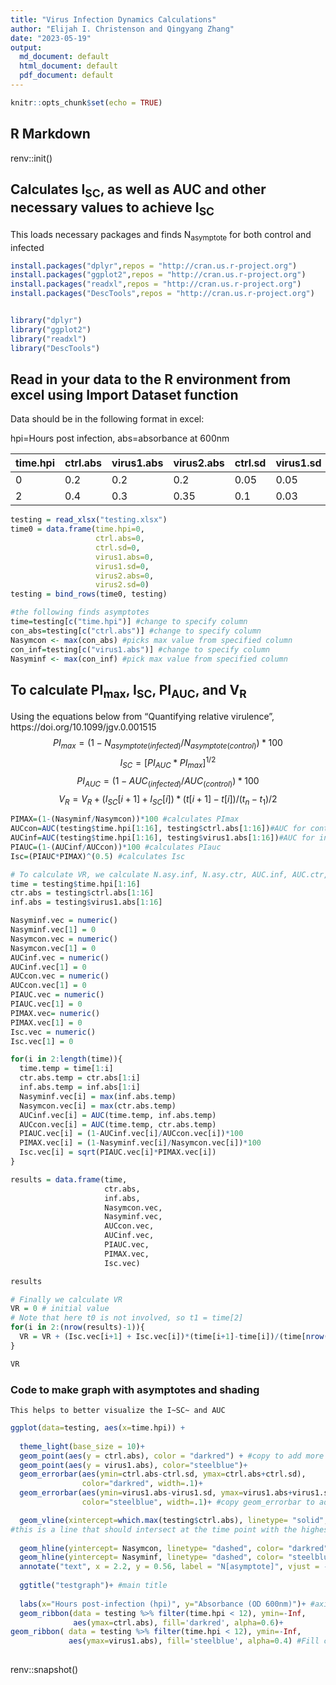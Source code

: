 ---
title: "Virus Infection Dynamics Calculations"
author: "Elijah I. Christenson and Qingyang Zhang"
date: "2023-05-19"
output:
  md_document: default
  html_document: default
  pdf_document: default    
---

```{r setup, include=FALSE}
knitr::opts_chunk$set(echo = TRUE)
```

## R Markdown

 renv::init()
 

## Calculates I~SC~, as well as AUC and other necessary values to achieve I~SC~
   This loads necessary packages and finds N~asymptote~ for both control and infected

```{r}
install.packages("dplyr",repos = "http://cran.us.r-project.org")
install.packages("ggplot2",repos = "http://cran.us.r-project.org")
install.packages("readxl",repos = "http://cran.us.r-project.org")
install.packages("DescTools",repos = "http://cran.us.r-project.org")


library("dplyr")
library("ggplot2")
library("readxl") 
library("DescTools")

```

## Read in your data to the R environment from excel using Import Dataset function
Data should be in the following format in excel:

hpi=Hours post infection, abs=absorbance at 600nm

| time.hpi | ctrl.abs | virus1.abs | virus2.abs | ctrl.sd | virus1.sd | virus2.sd |
|----------|----------|------------|------------|---------|-----------|-----------|
| 0        | 0.2      | 0.2        | 0.2        | 0.05    | 0.05      | 0.05      |
| 2        | 0.4      | 0.3        | 0.35       | 0.1     | 0.03      | 0.02      |

```{r}
testing = read_xlsx("testing.xlsx")
time0 = data.frame(time.hpi=0,   
                   ctrl.abs=0,   
                   ctrl.sd=0,
                   virus1.abs=0,
                   virus1.sd=0,
                   virus2.abs=0,
                   virus2.sd=0)
testing = bind_rows(time0, testing)
```

```{r}
#the following finds asymptotes
time=testing[c("time.hpi")] #change to specify column
con_abs=testing[c("ctrl.abs")] #change to specify column
Nasymcon <- max(con_abs) #picks max value from specified column
con_inf=testing[c("virus1.abs")] #change to specify column
Nasyminf <- max(con_inf) #pick max value from specified column
```

## To calculate PI~max~, I~SC~, PI~AUC~, and V~R~
Using the equations below from "Quantifying relative virulence", https://doi.org/10.1099/jgv.0.001515
$$PI_{max} = (1- N_{asymptote(infected)}/N_{asymptote(control)}) * 100$$
$$I_{SC} = [PI_{AUC} * PI_{max}]^{1/2}$$
$$PI_{AUC} = (1- AUC_{(infected)}/AUC_{(control)}) * 100$$
$$V_{R} = V_{R} + (I_{SC}[i+1] + I_{SC}[i])*(t[i+1]-t[i])/(t_{n}-t_{1})/2$$
```{r}
PIMAX=(1-(Nasyminf/Nasymcon))*100 #calculates PImax
AUCcon=AUC(testing$time.hpi[1:16], testing$ctrl.abs[1:16])#AUC for control, change ratio as needed, ratio should be [1:total number of time points to include]
AUCinf=AUC(testing$time.hpi[1:16], testing$virus1.abs[1:16])#AUC for infected, change ratio as needed 
PIAUC=(1-(AUCinf/AUCcon))*100 #calculates PIauc
Isc=(PIAUC*PIMAX)^(0.5) #calculates Isc

# To calculate VR, we calculate N.asy.inf, N.asy.ctr, AUC.inf, AUC.ctr, PI.AUC, PI.max and I.sc for each upperbound
time = testing$time.hpi[1:16]
ctr.abs = testing$ctrl.abs[1:16]
inf.abs = testing$virus1.abs[1:16]

Nasyminf.vec = numeric()
Nasyminf.vec[1] = 0
Nasymcon.vec = numeric()
Nasymcon.vec[1] = 0
AUCinf.vec = numeric()
AUCinf.vec[1] = 0
AUCcon.vec = numeric()
AUCcon.vec[1] = 0
PIAUC.vec = numeric()
PIAUC.vec[1] = 0
PIMAX.vec= numeric()
PIMAX.vec[1] = 0 
Isc.vec = numeric()
Isc.vec[1] = 0

for(i in 2:length(time)){
  time.temp = time[1:i]
  ctr.abs.temp = ctr.abs[1:i]
  inf.abs.temp = inf.abs[1:i]
  Nasyminf.vec[i] = max(inf.abs.temp)
  Nasymcon.vec[i] = max(ctr.abs.temp)
  AUCinf.vec[i] = AUC(time.temp, inf.abs.temp)
  AUCcon.vec[i] = AUC(time.temp, ctr.abs.temp)
  PIAUC.vec[i] = (1-AUCinf.vec[i]/AUCcon.vec[i])*100
  PIMAX.vec[i] = (1-Nasyminf.vec[i]/Nasymcon.vec[i])*100
  Isc.vec[i] = sqrt(PIAUC.vec[i]*PIMAX.vec[i])
}

results = data.frame(time,
                     ctr.abs,
                     inf.abs,
                     Nasymcon.vec,
                     Nasyminf.vec,
                     AUCcon.vec,
                     AUCinf.vec,
                     PIAUC.vec,
                     PIMAX.vec,
                     Isc.vec)

results

# Finally we calculate VR 
VR = 0 # initial value
# Note that here t0 is not involved, so t1 = time[2]
for(i in 2:(nrow(results)-1)){
  VR = VR + (Isc.vec[i+1] + Isc.vec[i])*(time[i+1]-time[i])/(time[nrow(results)]-time[2])/2
}

VR

```


### Code to make graph with asymptotes and shading
    This helps to better visualize the I~SC~ and AUC
```{r}
ggplot(data=testing, aes(x=time.hpi)) + 
  
  theme_light(base_size = 10)+
  geom_point(aes(y = ctrl.abs), color = "darkred") + #copy to add more datasets
  geom_point(aes(y = virus1.abs), color="steelblue")+
  geom_errorbar(aes(ymin=ctrl.abs-ctrl.sd, ymax=ctrl.abs+ctrl.sd),
                color="darkred", width=.1)+
  geom_errorbar(aes(ymin=virus1.abs-virus1.sd, ymax=virus1.abs+virus1.sd),
                color="steelblue", width=.1)+ #copy geom_errorbar to add data

  geom_vline(xintercept=which.max(testing$ctrl.abs), linetype= "solid", color= "black", linewidth=0.75)+ 
#this is a line that should intersect at the time point with the highest absorbance value on the control
  
  geom_hline(yintercept= Nasymcon, linetype= "dashed", color= "darkred", linewidth=0.70)+ #Horizontal lines, intersect curve at highest absorbance value
  geom_hline(yintercept= Nasyminf, linetype= "dashed", color= "steelblue", linewidth=0.70)+
  annotate("text", x = 2.2, y = 0.56, label = "N[asymptote]", vjust = -0.5)+ #dashed line labels, adjust to where you want it on graph
  
  ggtitle("testgraph")+ #main title
  
  labs(x="Hours post-infection (hpi)", y="Absorbance (OD 600nm)")+ #axis labels
  geom_ribbon(data = testing %>% filter(time.hpi < 12), ymin=-Inf, 
              aes(ymax=ctrl.abs), fill='darkred', alpha=0.6)+ 
geom_ribbon( data = testing %>% filter(time.hpi < 12), ymin=-Inf, 
             aes(ymax=virus1.abs), fill='steelblue', alpha=0.4) #Fill colors, you will need to change the (time.hpi < intercept+1) argument to one integer higher than your vertical x-intercept line
  
```

renv::snapshot()
